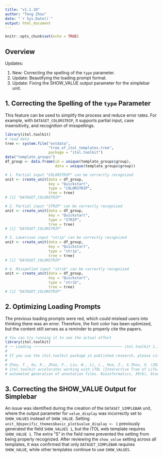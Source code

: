 ```yaml
---
title: "v1.1.10"
author: "Tong Zhou"
date: "`r Sys.Date()`"
output: html_document
---
```


```r
knitr::opts_chunk$set(echo = TRUE)
```

## Overview

Updates:

1. New: Correcting the spelling of the `type` parameter.
2. Update: Beautifying the loading prompt format.
3. Update: Fixing the SHOW_VALUE output parameter for the simplebar unit. 

## 1. Correcting the Spelling of the `type` Parameter

This feature can be used to simplify the process and reduce error rates.
For example, with `DATASET_COLORSTRIP`, it supports partial input, case insensitivity, and recognition of misspellings.

```r
library(itol.toolkit)
# read data
tree <- system.file("extdata",
                    "tree_of_itol_templates.tree",
                    package = "itol.toolkit")
data("template_groups")
df_group <- data.frame(id = unique(template_groups$group), 
                       data = unique(template_groups$group))

# 1. Partial input "COLORSTRIP" can be correctly recognized
unit <- create_unit(data = df_group, 
                    key = "Quickstart", 
                    type = "COLORSTRIP", 
                    tree = tree)
# [1] "DATASET_COLORSTRIP"

# 2. Partial input "STRIP" can be correctly recognized
unit <- create_unit(data = df_group, 
                    key = "Quickstart", 
                    type = "STRIP", 
                    tree = tree)
# [1] "DATASET_COLORSTRIP"

# 3. Lowercase input "strip" can be correctly recognized
unit <- create_unit(data = df_group, 
                    key = "Quickstart", 
                    type = "strip", 
                    tree = tree)
# [1] "DATASET_COLORSTRIP"

# 4. Misspelled input "strib" can be correctly recognized
unit <- create_unit(data = df_group, 
                    key = "Quickstart", 
                    type = "strib", 
                    tree = tree)
# [1] "DATASET_COLORSTRIP"
```

## 2. Optimizing Loading Prompts

The previous loading prompts were red, which could mislead users into thinking there was an error. Therefore, the font color has been optimized, but the content still serves as a reminder to properly cite the papers.

```r
# You can try running it to see the actual effect
library(itol.toolkit)
# ── Loading ───────────────────────────────────────── itol.toolkit 1.1.9 ──
#
# If you use the itol.toolkit package in published research, please cite:
#
# Zhou, T., Xu, K., Zhao, F., Liu, W., Li, L., Hua, Z., & Zhou, X. (2023).
# itol.toolkit accelerates working with iTOL (Interactive Tree of Life) by an
# automated generation of annotation files. Bioinformatics, 39(6), btad339.
```

## 3. Correcting the SHOW_VALUE Output for Simplebar

An issue was identified during the creation of the `DATASET_SIMPLEBAR` unit, where the output parameter for `value_display` was incorrectly set to `SHOW_VALUES` instead of `SHOW_VALUE`. Setting `unit_3@specific_themes$basic_plot$value_display <- 1` previously generated the field `SHOW_VALUES 1`, but the iTOL web template requires `SHOW_VALUE 1`. The extra "S" in the field name prevented the setting from being properly recognized. After reviewing the `show_value` setting across all templates, it was confirmed that only `DATASET_SIMPLEBAR` requires `SHOW_VALUE`, while other templates continue to use `SHOW_VALUES`.



